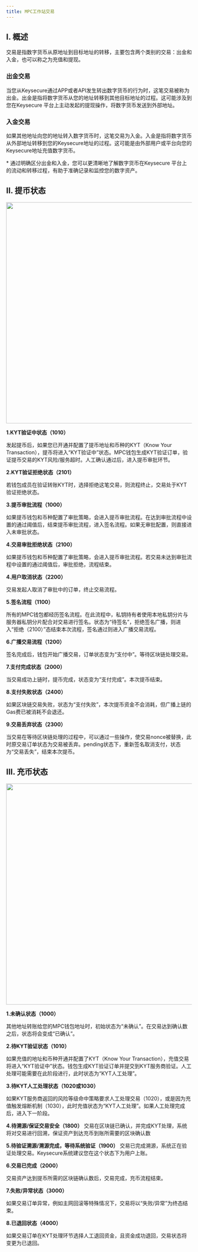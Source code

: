 ---
title: MPC工作站交易
---


## I. 概述

交易是指数字货币从原地址到目标地址的转移，主要包含两个类别的交易：出金和入金，也可以称之为充值和提现。

### 出金交易
当您从Keysecure通过APP或者API发生转出数字货币的行为时，这笔交易被称为出金。出金是指将数字货币从您的地址转移到其他目标地址的过程。这可能涉及到您在Keysecure 平台上主动发起的提现操作，将数字货币发送到外部地址。
### 入金交易 
如果其他地址向您的地址转入数字货币时，这笔交易为入金。入金是指将数字货币从外部地址转移到您的Keysecure地址的过程。这可能是由外部用户或平台向您的Keysecure地址充值数字货币。

<Tip> 
* 通过明确区分出金和入金，您可以更清晰地了解数字货币在Keysecure 平台上的流动和转移过程，有助于准确记录和监控您的数字资产。
</Tip>

## II. 提币状态
<div className="w-full flex items-center justify-center">
    <img src="/images/help-center/withdraw.jpg" width="600"/>
</div>

**1.KYT验证中状态（1010）**

发起提币后，如果您已开通并配置了提币地址和币种的KYT（Know Your Transaction），提币将进入“KYT验证中”状态。MPC钱包生成KYT验证订单，验证提币交易的KYT风险/服务超时。人工确认通过后，进入提币审批环节。

**2.KYT验证拒绝状态（2101）**

若钱包成员在验证转账KYT时，选择拒绝这笔交易，则流程终止，交易处于KYT验证拒绝状态。


**3.提币审批流程（1000）** 

如果提币钱包和币种配置了审批策略，会进入提币审批流程。在达到审批流程中设置的通过阈值后，结束提币审批流程，进入签名流程。如果无审批配置，则直接进入未审批状态。

**4.交易审批拒绝状态（2100）**

如果提币钱包和币种配置了审批策略，会进入提币审批流程。若交易未达到审批流程中设置的通过阈值后，审批拒绝，流程结束。

**4.用户取消状态（2200）**

交易发起人取消了审批中的订单，终止交易流程。

**5.签名流程（1100）**

所有的MPC钱包都经历签名流程。在此流程中，私钥持有者使用本地私钥分片与服务器私钥分片配合对交易进行签名。状态为“待签名”，拒绝签名广播，则进入“拒绝（2100）”态结束本次流程，签名通过则进入广播交易流程。

**6.广播交易流程（1200）**

签名完成后，钱包开始广播交易，订单状态变为“支付中”。等待区块链处理交易。

**7.支付完成状态（2000）**

当交易成功上链时，提币完成，状态变为“支付完成”。本次提币结束。

**8.支付失败状态（2400）**

如果区块链交易失败，状态为“支付失败”，本次提币资金不会消耗，但广播上链的Gas费已被消耗不会退还。

**9.交易丢弃状态（2300）**

当交易在等待区块链处理的过程中，可以通过一些操作，使交易nonce被替换，此时原交易订单状态为交易被丢弃。pending状态下，重新签名取消支付，状态为“交易丢失”，结束本次提币。


## III. 充币状态

<div className="w-full flex items-center justify-center">
    <img src="/images/help-center/deposit.jpg" width="600"/>
</div>

**1.未确认状态（1000）**

其他地址转账给您的MPC钱包地址时，初始状态为“未确认”。在交易达到确认数之后，状态将会变成“已确认”。


**2.待KYT验证状态（1010）**

如果充值的地址和币种开通并配置了KYT（Know Your Transaction），充值交易将进入“KYT验证中”状态。钱包生成KYT验证订单并提交到KYT服务商验证。人工处理可能需要在此阶段进行，此时状态为“KYT人工处理”。


**3.待KYT人工处理状态（1020或1030）**

如果KYT服务商返回的风险等级命中策略要求人工处理交易（1020），或是因为充值触发熔断机制（1030），此时充值状态为“KYT人工处理”。如果人工处理完成后，进入下一阶段。


**4.待溯源/保证交易安全（1800）**
交易在区块链已确认，并完成KYT处理，系统将对交易进行回溯，保证资产到达充币到账所需要的区块确认数


**5.待验证溯源/溯源完成，等待系统验证（1900）**
交易已完成溯源，系统正在验证处理交易。Keysecure系统建议您在这个状态下为用户上账。


**6.交易已完成（2000）**

交易资产达到提币所需的区块链确认数后，交易完成，充币流程结束。


**7.失败/异常状态（3000）**

如果交易订单异常，例如主网回滚等特殊情况下，交易将以“失败/异常”为终态结束。

**8.已退回状态（4000）**

如果交易订单在KYT处理环节选择人工退回资金，且资金成功退回，交易状态将变更为已退回。